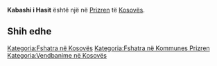 {{Fshat në 
 | Emri                = Kabashi i Hasit
 | EmriAlt                = 
 | NAME_SHORT_FORM=      
 | NAME_GENERIC=      
 | NAME_SORT_NAME_RO=      KABASHIIHASIT
 | FULL_NAME_RO = Kabashi i Hasit
 | FULL_NAME_ND_RO=Kabashi i Hasit
 | SORT_NAME_RG=KABASHIIHASIT
 | FULL_NAME_RG=Kabashi i Hasit
 | FULL_NAME_ND_RG=Kabashi i Hasit
 | SRP_NAME_SHORT_FORM=      
 | SRP_NAME_GENERIC=      
 | SRP_NAME_SORT_NAME_RO=      
 | SRP_FULL_NAME_RO = 
 | SRP_FULL_NAME_ND_RO=
 | SRP_SORT_NAME_RG=
 | SRP_FULL_NAME_RG=
 | SRP_FULL_NAME_ND_RG=
 | Emri (Rasa dhanore) = 
 | Figura              = 
 | Shteti              = Kosovo
 | Komuna              = Prizren
 | Kodi postar         = 
 | Sipërfaqja          = 

 | Popullsia           = 

 | Regj. i popullsisë  = 
 | Dend. e popullsisë  = 
 | Faqja zyrtare       = 
 <!--- Koordinatat ----> 
 | Gjerësia            = 42.271667
 | Gjatësia            = 20.554167
 | Lartësia            = 
}}
'''Kabashi i Hasit''' është një [[]] në [[Prizren]] të [[Kosovës]].

<!-- == Gjeografia == -->
<!-- == Historia == -->
<!-- == Demografia == -->
== Shih edhe ==
{{Komuna Prizren}}
{{Kosovo-Administrata-Cung}}

[[Kategoria:Fshatra në Kosovës]]
[[Kategoria:Fshatra në Kommunes Prizren]]
[[Kategoria:Vendbanime në Kosovës]]